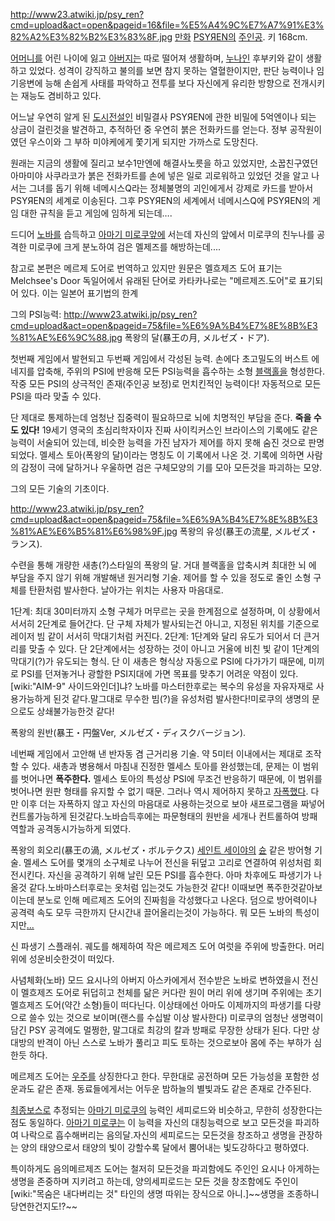 http://www23.atwiki.jp/psy_ren?cmd=upload&act=open&pageid=16&file=%E5%A4%9C%E7%A7%91%E3%82%A2%E3%82%B2%E3%83%8F.jpg
[[만화]] [[PSYЯEN]]의 [[주인공]]. 키 168cm.

[[어머니]]를 어린 나이에 잃고 [[아버지]]는 따로 떨어져 생활하며, [[누나]]인 후부키와 같이 생활하고 있었다. 성격이 강직하고 불의를 보면 참지 못하는 열혈한이지만, 판단 능력이나 임기응변에 능해 손쉽게 사태를 파악하고 전투를 보다 자신에게 유리한 방향으로 전개시키는 재능도 겸비하고 있다.

어느날 우연히 알게 된 [[도시전설]]인 비밀결사 PSYЯEN에 관한 비밀에 5억엔이나 되는 상금이 걸린것을 발견하고, 추적하던 중 우연히 붉은 전화카드를 얻는다. 정부 공작원이였던 우스이와 그 부하 미야케에게 쫓기게 되지만 가까스로 도망친다.
 
원래는 지금의 생활에 질리고 보수1만엔에 해결사노릇을 하고 있었지만, 소꿉친구였던 아마미야 사쿠라코가 붉은 전화카트를 손에 넣은 일로 괴로워하고 있었던 것을 알고 나서는 그녀를 돕기 위해 네메시스Q라는 정체불명의 괴인에게서 강제로 카드를 받아서 PSYЯEN의 세계로 이송된다. 그후 PSYЯEN의 세계에서 네메시스Q에 PSYЯEN의 게임 대한 규칙을 듣고 게임에 임하게 되는데….

드디어 [[노바]]를 습득하고 [[아마기 미로쿠]]앞에 서는데 자신의 앞에서 미로쿠의 친누나를 공격한 미로쿠에 크게 분노하여 검은 멜제즈를 해방하는데....




참고로 본편은 메르제 도어로 번역하고 있지만 원문은 멜흐제즈 도어
표기는 Melchsee's Door 독일어에서 유래된 단어로 카타카나로는
"메르제즈.도어"로 표기되어 있다. 이는 일본어 표기법의 한계



그의 PSI능력:
http://www23.atwiki.jp/psy_ren?cmd=upload&act=open&pageid=75&file=%E6%9A%B4%E7%8E%8B%E3%81%AE%E6%9C%88.jpg
폭왕의 달(暴王の月, メルゼズ・ドア).

첫번째 게임에서 발현되고 두번째 게임에서 각성된 능력. 손에다 초고밀도의 버스트 에네지를 압축해, 주위의 PSI에 반응해 모든 PSI능력을 흡수하는 소형 [[블랙홀]]을 형성한다. 작중 모든 PSI의 상극적인 존재(주인공 보정)로 먼치킨적인 능력이다! 자동적으로 모든 PSI을 따라 맞출 수 있다.

단 제대로 통제하는데 엄청난 집중력이 필요하므로 뇌에 치명적인 부담을 준다. '''죽을 수도 있다!''' 19세기 영국의 초심리학자이자 진짜 사이킥커스인 브라이스의 기록에도 같은 능력이 서술되어 있는데, 비슷한 능력을 가진 남자가 제어를 하지 못해 숨진 것으로 판명되었다. 멜세스 토아(폭왕의 달)이라는 명칭도 이 기록에서 나온 것. 기록에 의하면 사람의 감정이 극에 달하거나 우울하면 검은 구체모양의 기를 모아 모든것을 파괴하는 모양.

그의 모든 기술의 기초이다.

http://www23.atwiki.jp/psy_ren?cmd=upload&act=open&pageid=75&file=%E6%9A%B4%E7%8E%8B%E3%81%AE%E6%B5%81%E6%98%9F.jpg
폭왕의 유성(暴王の流星, メルゼズ・ランス).

수련을 통해 개량한 새총(?)스타일의 폭왕의 달. 거대 블랙홀을 압축시켜 최대한 뇌 에 부담을 주지 않기 위해 개발해낸 원거리형 기술. 제어를 할 수 있을 정도로 줄인 소형 구체를 탄환처럼 발사한다. 날아가는 위치는 사용자 마음대로.

1단계: 최대 30미터까지 소형 구체가 머무르는 곳을 한계점으로 설정하며, 이 상황에서 서서히 2단계로 들어간다. 단 구체 자체가 발사되는건 아니고, 지정된 위치를 기준으로 레이저 빔 같이 서서히 막대기처럼 커진다.
2단계: 1단계와 달리 유도가 되어서 더 큰거리를 맞출 수 있다. 단 2단계에서는 성장하는 것이 아니고 거울에 비친 빛 같이 1단계의 막대기(?)가 유도되는 형식. 단 이 새총은 형식상 자동으로 PSI에 다가가기 때문에, 미끼로 PSI를 던져놓거나 광할한 PSI지대에 가면 목표를 맞추기 어려운 약점이 있다. [wiki:"AIM-9" 사이드와인더]냐?
노바를 마스터한후로는 복수의 유성을 자유자재로 사용가능하게 된것 같다.말그대로 무수한 빔(?)을 유성처럼 발사한다!미로쿠의 생명의 문으로도 상쇄불가능한것 같다! 


폭왕의 원반(暴王・円盤Ver, メルゼズ・ディスクバージョン).

네번째 게임에서 고안해 낸 반자동 겸 근거리용 기술. 약 5미터 이내에서는 제대로 조작할 수 있다. 새총과 병용해서 마침내 진정한 멜세스 토아를 완성했는데, 문제는 이 범위를 벗어나면 '''폭주한다.''' 멜세스 토아의 특성상 PSI에 무조건 반응하기 때문에, 이 범위를 벗어나면 원판 형태를 유지할 수 없기 때문. 그러나 역시 제어하지 못하고 [[자폭]]했다. 다만 이후 더는 자폭하지 않고 자신의 마음대로 사용하는것으로 보아 새프로그램을 짜넣어 컨트롤가능하게 된것같다.노바습득후에는 파문형태의 원반을 세개나 컨트롤하여 방패역할과 공격동시가능하게 되였다. 



폭왕의 회오리(暴王の渦, メルゼズ・ボルテクス)
[[세인트 세이야]]의 [[슌]] 같은 방어형 기술. 멜세스 도어를 몇개의 소구체로 나누어 전신을 뒤덮고 고리로 연결하여 위성처럼 회전시킨다. 자신을 공격하기 위해 날린 모든 PSI를 흡수한다. 아마 차후에도 파생기가 나올것 같다.노바마스터후로는 옷처럼 입는것도 가능한것 같다! 이때보면 폭주한것같아보이는데 분노로 인해 메르제즈 도어의 진짜힘을 각성했다고 나온다. 덤으로 방어력이나 공격력 속도 모두 극한까지 단시간내 끌어올리는것이 가능하다. 뭐 모든 노바의 특성이지만[[...]]

신 파생기 스플래쉬. 궤도를 해제하여 작은 메르제즈 도어 여럿을 주위에 방출한다. 
머리위에 성운비슷한것이 떠있다. 

사념체화(노바) 모드
요시나의 아버지 아스카에게서 전수받은 노바로 변하였을시 전신이 멜흐제즈 도어로 뒤덥히고 천체를 닮은 커다란 원이 머리 위에 생기며 주위에는 초기 멜흐제즈 도어(약간 소형)들이 떠다닌다. 이상태에선 아마도 이제까지의 파생기를 다량으로 쓸수 있는 것으로 보이며(랜스를 수십발 이상 발사한다) 미로쿠의 엄청난 생명력이 담긴 PSY 공격에도 멀쩡한, 말그대로 최강의 칼과 방패로 무장한 상태가 된다. 다만 상대방의 반격이 아닌 스스로 노바가 풀리고 피도 토하는 것으로보아 몸에 주는 부하가 심한듯 하다.


메르제즈 도어는 [[우주]]를 상징한다고 한다. 무한대로 공전하며 모든 가능성을 포함한 성운과도 같은 존재. 동료들에게서는 어두운 밤하늘의 별빛과도 같은 존재로 간주된다. 

[[최종보스]]로 추정되는 [[아마기 미로쿠]]의 능력인 세피로드와 비슷하고, 무한히 성장한다는 점도 동일하다. [[아마기 미로쿠]]는 이 능력을 자신의 대칭능력으로 보고  모든것을 파괴하여 나락으로 흡수해버리는 음의달.자신의 세피로드는  모든것을 창조하고 생명을 관장하는 양의 태양으로서 태양의 빛이 강할수록 달에서 뿜어내는 빛도강하다고 평하였다. 


특이하게도 음의메르제즈 도어는 철저히 모든것을 파괴함에도 주인인 요시나 아게하는 생명을 존중하며 지키려고 하는데, 양의세피로드는 모든 것을 창조함에도 주인이 [wiki:"목숨은 내다버리는 것" 타인의 생명 따위는 장식으로 아니.]~~생명을 조종하니 당연한건지도!?~~
       
